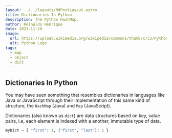 ```yaml
---
layout: ../../layouts/MdPostLayout.astro
title: Dictionaries In Python
description: The Python HashMap.
author: Reinaldo Henrique
date: 2023-11-29
image:
  url: https://upload.wikimedia.org/wikipedia/commons/thumb/c/c3/Python-logo-notext.svg/640px-Python-logo-notext.svg.png
  alt: Python Logo
tags:
  - map
  - object
  - dict
---
```


## Dictionaries In Python

You may have seen something that resembles dictionaries in languages like Java or JavaScript through their implementation of this same kind of structure, the `HashMap` (Java) and `Map` (JavaScript).

Dictionaries (also known as `dict`) are data structures based on key, value pairs, i.e, each element is indexed with a another, immutable type of data.

```python
myDict = { "first": 1, ("first", "last"): 2 }
```
